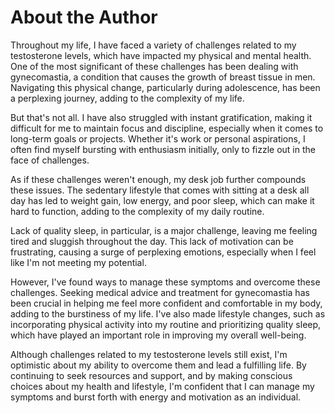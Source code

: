 # About the Author

Throughout my life, I have faced a variety of challenges related to my testosterone levels, which have impacted my physical and mental health. One of the most significant of these challenges has been dealing with gynecomastia, a condition that causes the growth of breast tissue in men. Navigating this physical change, particularly during adolescence, has been a perplexing journey, adding to the complexity of my life.

But that's not all. I have also struggled with instant gratification, making it difficult for me to maintain focus and discipline, especially when it comes to long-term goals or projects. Whether it's work or personal aspirations, I often find myself bursting with enthusiasm initially, only to fizzle out in the face of challenges.

As if these challenges weren't enough, my desk job further compounds these issues. The sedentary lifestyle that comes with sitting at a desk all day has led to weight gain, low energy, and poor sleep, which can make it hard to function, adding to the complexity of my daily routine.

Lack of quality sleep, in particular, is a major challenge, leaving me feeling tired and sluggish throughout the day. This lack of motivation can be frustrating, causing a surge of perplexing emotions, especially when I feel like I'm not meeting my potential.

However, I've found ways to manage these symptoms and overcome these challenges. Seeking medical advice and treatment for gynecomastia has been crucial in helping me feel more confident and comfortable in my body, adding to the burstiness of my life. I've also made lifestyle changes, such as incorporating physical activity into my routine and prioritizing quality sleep, which have played an important role in improving my overall well-being.

Although challenges related to my testosterone levels still exist, I'm optimistic about my ability to overcome them and lead a fulfilling life. By continuing to seek resources and support, and by making conscious choices about my health and lifestyle, I'm confident that I can manage my symptoms and burst forth with energy and motivation as an individual.